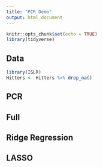 ```yaml
---
title: "PCR Demo"
output: html_document
---
```


```r
knitr::opts_chunk$set(echo = TRUE)
library(tidyverse)
```


## Data

```r
library(ISLR)
Hitters <- Hitters %>% drop_na()
```

## PCR

## Full

## Ridge Regression

## LASSO